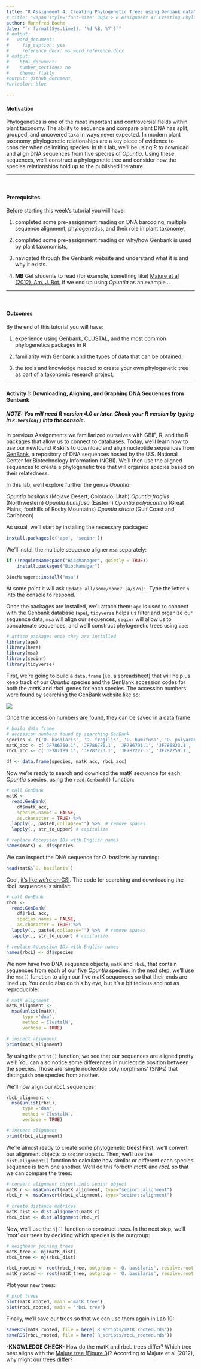 ```yaml
---
title: "R Assignment 4: Creating Phylogenetic Trees using Genbank data"
# title: "<span style='font-size: 30px'> R Assignment 4: Creating Phylogenetic Trees using Genbank data </style>"
author: Mannfred Boehm
date: "`r format(Sys.time(), '%d %B, %Y')`"
# output:
#   word_document:
#     fig_caption: yes
#     reference_docx: ms_word_reference.docx
# output:
#    html_document:
#    number_sections: no
#    theme: flatly
#output: github_document
#urlcolor: blue

---
```



#### Motivation

Phylogenetics is one of the most important and controversial fields within plant taxonomy. The ability to sequence and compare plant DNA has split, grouped, and uncovered taxa in ways never expected. In modern plant taxonomy, phylogenetic relationships are a key piece of evidence to consider when delimiting species. In this lab, we'll be using R to download and align DNA sequences from five species of _Opuntia_. Using these sequences, we'll construct a phylogenetic tree and consider how the species relationships hold up to the published literature. 


---

&nbsp;
&nbsp;


#### Prerequisites 

Before starting this week's tutorial you will have: <br>

1. completed some pre-assignment reading on DNA barcoding, multiple sequence alignment, phylogenetics, and their role in plant taxonomy, <br>

2. completed some pre-assignment reading on why/how Genbank is used by plant taxonomists, <br>

3. navigated through the Genbank website and understand what it is and why it exists. 

4. **MB** Get students to read (for example, something like) [Majure et al (2012), Am. J. Bot.](https://bsapubs.onlinelibrary.wiley.com/doi/full/10.3732/ajb.1100375) if we end up using _Opuntia_ as an example...

---

&nbsp;
&nbsp;

#### Outcomes

By the end of this tutorial you will have: 

1. experience using Genbank, CLUSTAL, and the most common phylogenetics packages in R 

2. familiarity with Genbank and the types of data that can be obtained, 

3. the tools and knowledge needed to create your own phylogenetic tree as part of a taxonomic research project, 

---


#### Activity 1: Downloading, Aligning, and Graphing DNA Sequences from Genbank

##### NOTE: You will need R version 4.0 or later. Check your R version by typing in `R.Version()` into the console.

In previous Assignments we familiarized ourselves with GBIF, R, and the R packages that allow us to connect to databases. Today, we'll learn how to use our newfound R skills to download and align nucleotide sequences from [GenBank](https://www.ncbi.nlm.nih.gov/nuccore), a repository of DNA sequences hosted by the U.S. National Center for Biotechnology Information (NCBI). We'll then use the aligned sequences to create a phylogenetic tree that will organize species based on their relatedness.

In this lab, we'll explore further the genus _Opuntia_: 

_Opuntia basilaris_ (Mojave Desert, Colorado, Utah) 
_Opuntia fragilis_  (Northwestern) 
_Opuntia humifusa_  (Eastern) 
_Opuntia polyacantha_ (Great Plains, foothills of Rocky Mountains) 
_Opuntia stricta_ (Gulf Coast and Caribbean)


As usual, we'll start by installing the necessary packages:
```r
install.packages(c('ape', 'seqinr'))
```

We'll install the multiple sequence aligner `msa` separately:
```r
if (!requireNamespace("BiocManager", quietly = TRUE))
    install.packages("BiocManager")

BiocManager::install("msa")
```

At some point it will ask `Update all/some/none? [a/s/n]:`. Type the letter `n` into the console to respond.

Once the packages are installed, we'll attach them: `ape` is used to connect with the Genbank database (`ape`),  `tidyverse` helps us filter and organize our sequence data, `msa` will align our sequences, `seqinr` will allow us to concatenate sequences, and we'll construct phylogenetic trees using `ape`:

```r
# attach packages once they are installed 
library(ape)      
library(here)   
library(msa)    
library(seqinr) 
library(tidyverse)
```

First, we're going to build a `data.frame` (i.e. a spreadsheet) that will help us keep track of our _Opuntia_ species and the GenBank accession codes for both the _matK_ and _rbcL_ genes for each species. The accession numbers were found by searching the GenBank website like so:

![](./media/genbank.jpg)

Once the accession numbers are found, they can be saved in a data frame:
```r
# build data frame
# accession numbers found by searching GenBank
species <- c('O. basilaris', 'O. fragilis', 'O. humifusa', 'O. polyacantha', 'O. stricta') 
matK_acc <- c('JF786750.1', 'JF786786.1', 'JF786791.1', 'JF786823.1', 'JF786853.1') 
rbcL_acc <- c('JF787189.1', 'JF787223.1', 'JF787227.1', 'JF787259.1', 'JF787288.1' ) 

df <- data.frame(species, matK_acc, rbcL_acc)
```

Now we're ready to search and download the matK sequence for each _Opuntia_ species, using the `read.Genbank()` function:
```r
# call GenBank
matK <- 
  read.GenBank(
    df$matK_acc,
    species.names = FALSE,
    as.character = TRUE) %>% 
  lapply(., paste0,collapse="") %>%  # remove spaces
  lapply(., str_to_upper) # capitalize 

# replace Accession IDs with English names
names(matK) <- df$species
```

We can inspect the DNA sequence for _O. basilaris_ by running:
```r
head(matK$`O. basilaris`)
```

Cool, [it's like we're on CSI](https://pubmed.ncbi.nlm.nih.gov/16100764/). The code for searching and downloading the rbcL sequences is similar:
```r
# call GenBank
rbcL <- 
  read.GenBank(
    df$rbcL_acc,
    species.names = FALSE,
    as.character = TRUE) %>% 
  lapply(., paste0,collapse="") %>%  # remove spaces
  lapply(., str_to_upper) # capitalize 

# replace Accession IDs with English names
names(rbcL) <- df$species
```

We now have two DNA sequence objects, `matK` and `rbcL`, that contain sequences from each of our five _Opuntia_ species. In the next step, we'll use the `msa()` function to align our five matK sequences so that their ends are lined up. You could also do this by eye, but it's a bit tedious and not as reproducible:

```r
# matK alignment
matK_alignment <- 
  msa(unlist(matK),
      type ='dna', 
      method ='ClustalW',
      verbose = TRUE)
```

```r
# inspect alignment
print(matK_alignment) 
```

By using the `print()` function, we see that our sequences are aligned pretty well! You can also notice some differences in nucleotide position between the species. Those are 'single nucleotide polymorphisms' (SNPs) that distinguish one species from another.

We'll now align our _rbcL_ sequences:

```r
rbcL_alignment <- 
  msa(unlist(rbcL),
      type ='dna', 
      method ='ClustalW',
      verbose = TRUE)
```

```r
# inspect alignment
print(rbcL_alignment)
```


We're almost ready to create some phylogenetic trees! First, we'll convert our alignment objects to `seqinr` objects. Then, we'll use the `dist.alignment()` function to calculate how similar or different each species' sequence is from one another. We'll do this forboth _matK_ and _rbcL_ so that we can compare the trees:

```r
# convert alignment object into seqinr object 
matK_r <- msaConvert(matK_alignment, type="seqinr::alignment") 
rbcL_r <- msaConvert(rbcL_alignment, type="seqinr::alignment") 
  
# create distance matrices
matK_dist <- dist.alignment(matK_r)
rbcL_dist <- dist.alignment(rbcL_r)
```

Now, we'll use the `nj()` function to construct trees. In the next step, we'll 'root' our trees by deciding which species is the outgroup:

```r
# neighbour joining trees
matK_tree <- nj(matK_dist)
rbcL_tree <- nj(rbcL_dist)

rbcL_rooted <- root(rbcL_tree, outgroup = 'O. basilaris', resolve.root = T)
matK_rooted <- root(matK_tree, outgroup = 'O. basilaris', resolve.root = T)
```

Plot your new trees:
```r
# plot trees
plot(matK_rooted, main ='matK tree')
plot(rbcL_rooted, main = 'rbcL tree')
```

Finally, we'll save our trees so that we can use them again in Lab 10:

```r
saveRDS(matK_rooted, file = here('R_scripts/matK_rooted.rds'))
saveRDS(rbcL_rooted, file = here('R_scripts/rbcL_rooted.rds'))
```

**-KNOWLEDGE CHECK-** How do the matK and rbcL trees differ? Which tree best aligns with the [Majure tree (Figure 3)](https://bsapubs.onlinelibrary.wiley.com/doi/full/10.3732/ajb.1100375)? According to Majure et al (2012), why might our trees differ? 




<!-- For consensus trees: -->

<!-- Recall that matK and rbcL are two separate segments of the chloroplast genome. By sticking them together, we'll create a super-sequence that contains more information than either of the sequences alone. The more sequence information, the better, because it gives us a bigger sample of the entire genome. Concatenation is done by the `seqinr` package, so we'll need to convert our alignment objects into `seqinr` objects: -->

<!-- ```{r, results = 'hide'} -->
<!-- # convert alignment object into seqinr object -->
<!-- matK_r <- msaConvert(matK_alignment, type="seqinr::alignment") -->
<!-- rbcL_r <- msaConvert(rbcL_alignment, type="seqinr::alignment") -->

<!-- # concatenate (merge) sequences -->
<!-- conseq <- mapply(paste0, matK_r$seq, rbcL_r$seq) -->
<!-- names(conseq) <- df$species -->

<!-- # re-align -->
<!-- con_alignment <- -->
<!--   msa(unlist(conseq), -->
<!--       type ='dna', -->
<!--       method ='ClustalW', -->
<!--       verbose = TRUE) -->
<!-- ``` -->

<!-- ```{r} -->
<!-- # inspect -->
<!-- print(con_alignment) -->

<!-- # convert alignment object into seqinr object -->
<!-- con_r <- msaConvert(con_alignment, type="seqinr::alignment") -->

<!-- ``` -->


